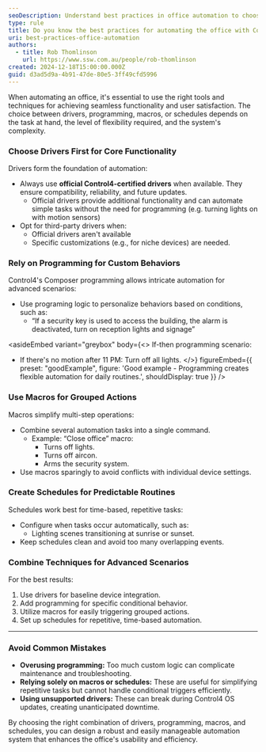 ```yaml
---
seoDescription: Understand best practices in office automation to choose between drivers, programming, macros, and schedules for efficient Control4 systems.
type: rule
title: Do you know the best practices for automating the office with Control4?
uri: best-practices-office-automation
authors:
  - title: Rob Thomlinson
    url: https://www.ssw.com.au/people/rob-thomlinson
created: 2024-12-18T15:00:00.000Z
guid: d3ad5d9a-4b91-47de-80e5-3ff49cfd5996
---
```


When automating an office, it's essential to use the right tools and techniques for achieving seamless functionality and user satisfaction. The choice between drivers, programming, macros, or schedules depends on the task at hand, the level of flexibility required, and the system's complexity.
### Choose Drivers First for Core Functionality

Drivers form the foundation of automation:
- Always use **official Control4-certified drivers** when available. They ensure compatibility, reliability, and future updates.
  - Official drivers provide additional functionality and can automate simple tasks without the need for programming (e.g. turning lights on with motion sensors)
- Opt for third-party drivers when:
  - Official drivers aren't available
  - Specific customizations (e.g., for niche devices) are needed.

### Rely on Programming for Custom Behaviors

Control4's Composer programming allows intricate automation for advanced scenarios:
- Use programing logic to personalize behaviors based on conditions, such as:
  - “If a security key is used to access the building, the alarm is deactivated, turn on reception lights and signage”

<asideEmbed
  variant="greybox"
  body={<>
    If-then programming scenario:
- If there's no motion after 11 PM: Turn off all lights.
  </>}
  figureEmbed={{
    preset: "goodExample",
    figure: 'Good example - Programming creates flexible automation for daily routines.',
    shouldDisplay: true
  }}
/>

### Use Macros for Grouped Actions

Macros simplify multi-step operations:
- Combine several automation tasks into a single command.
  - Example: “Close office” macro:
    - Turns off lights.
    - Turns off aircon.
    - Arms the security system.
- Use macros sparingly to avoid conflicts with individual device settings.

### Create Schedules for Predictable Routines

Schedules work best for time-based, repetitive tasks:
- Configure when tasks occur automatically, such as:
  - Lighting scenes transitioning at sunrise or sunset.
- Keep schedules clean and avoid too many overlapping events.

### Combine Techniques for Advanced Scenarios

For the best results:
1. Use drivers for baseline device integration.
2. Add programming for specific conditional behavior.
3. Utilize macros for easily triggering grouped actions.
4. Set up schedules for repetitive, time-based automation.

---

### Avoid Common Mistakes

- **Overusing programming:** Too much custom logic can complicate maintenance and troubleshooting.
- **Relying solely on macros or schedules:** These are useful for simplifying repetitive tasks but cannot handle conditional triggers efficiently.
- **Using unsupported drivers:** These can break during Control4 OS updates, creating unanticipated downtime.

By choosing the right combination of drivers, programming, macros, and schedules, you can design a robust and easily manageable automation system that enhances the office's usability and efficiency.
